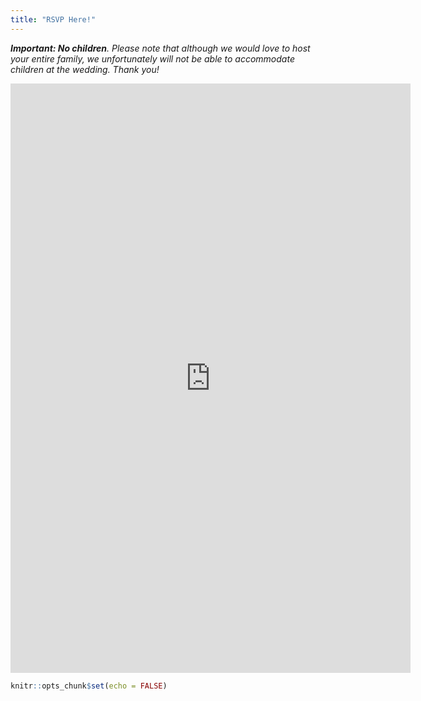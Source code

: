 ```yaml
---
title: "RSVP Here!"
---
```



*__Important: No children__. Please note that although we would love to host your entire family, we unfortunately will not be able to accommodate children at the wedding. Thank you!*

<iframe src="https://docs.google.com/forms/d/e/1FAIpQLSel79xWcDO5YOlVMupAdqvFgRlgnFX-JUTOifip27lHaejDSQ/viewform?embedded=true" width="640" height="943" frameborder="0" marginheight="0" marginwidth="0">Loading…</iframe>

```r
knitr::opts_chunk$set(echo = FALSE)
```

